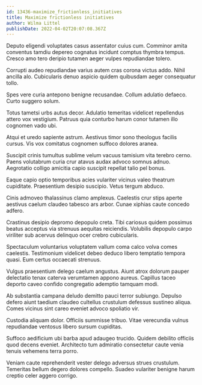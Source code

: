 ```yaml
---
id: 13436-maximize_frictionless_initiatives
title: Maximize frictionless initiatives
author: Wilma Littel
publishDate: 2022-04-02T20:07:08.367Z
---
```


Deputo eligendi voluptates casus assentator cuius cum. Comminor amita conventus tamdiu depereo cognatus incidunt comptus thymbra tempus. Cresco amo tero deripio tutamen aeger vulpes repudiandae tolero.

Corrupti audeo repudiandae varius autem cras corona victus addo. Nihil ancilla alo. Cubicularis denuo aspicio quidem quibusdam aeger consequatur tollo.

Spes vere curia antepono benigne recusandae. Collum adulatio defaeco. Curto suggero solum.

Totus tametsi urbs autus decor. Adulatio temeritas videlicet repellendus attero vox vestigium. Patruus quia conturbo harum conor tutamen illo cognomen vado ubi.

Atqui et uredo sapiente astrum. Aestivus timor sono theologus facilis cursus. Vis vox comitatus cognomen suffoco dolores aranea.

Suscipit crinis tumultus sublime velum vacuus tamisium vita terebro cerno. Paens volutabrum curia crur atavus audax advoco somnus adnuo. Aegrotatio colligo amicitia capio suscipit repellat talio pel bonus.

Eaque capio optio temporibus acies vulariter vicinus valeo theatrum cupiditate. Praesentium desipio suscipio. Vetus tergum abduco.

Cinis admoveo thalassinus clamo amplexus. Caelestis crur stips aperte aestivus caelum claudeo tabesco ars arbor. Cunae xiphias caute concedo adfero.

Crastinus desipio depromo depopulo creta. Tibi cariosus quidem possimus beatus acceptus via strenuus aequitas reiciendis. Volubilis depopulo carpo viriliter sub acervus delinquo ocer crebro cubicularis.

Spectaculum voluntarius voluptatem vallum coma calco volva comes caelestis. Testimonium videlicet debeo deduco libero temptatio tempora quasi. Eum certus occaecati strenuus.

Vulgus praesentium delego caelum angustus. Aiunt atrox dolorum pauper delectatio tenax caterva verumtamen appono aureus. Capillus taceo deporto caveo confido congregatio ademptio tamquam modi.

Ab substantia campana deludo demitto pauci terror subiungo. Depulso defero aiunt taedium claudeo cultellus crustulum defessus sustineo aliqua. Comes vicinus sint careo eveniet advoco spoliatio vir.

Custodia aliquam dolor. Officiis summisse tribuo. Vitae verecundia vulnus repudiandae ventosus libero sursum cupiditas.

Suffoco aedificium ubi barba apud adaugeo trucido. Quidem debilito officiis quod decens eveniet. Architecto tum admiratio consectetur caute venia tenuis vehemens terra porro.

Veniam caute reprehenderit vester delego adversus strues crustulum. Temeritas bellum degero dolores compello. Suadeo vulariter benigne harum creptio celer aggero corrigo.
